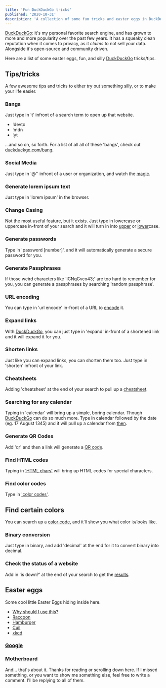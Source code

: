 ```yaml
---
title: 'Fun DuckDuckGo tricks'
published: '2020-10-31'
description: 'A collection of some fun tricks and easter eggs in DuckDuckGo'
---
```


[DuckDuckGo]: it's my personal favorite search engine, and has grown to more and more popularity over the past few years. It has a squeaky clean reputation when it comes to privacy, as it _claims_ to not sell your data. Alongside it's open-source and community driven.

Here are a list of some easter eggs, fun, and silly [DuckDuckGo] tricks/tips.

## **Tips/tricks**

A few awesome tips and tricks to either try out something silly, or to make your life easier.

### Bangs

Just type in 't' infront of a search term to open up that website.

- !devto
- !mdn
- !yt

...and so on, so forth. For a list of all all of these 'bangs', check out [duckduckgo.com/bang](https://duckduckgo.com/bang).

### Social Media

Just type in '@'' infront of a user or organization, and watch the [magic].

### Generate lorem ipsum text

Just type in 'lorem ipsum' in the browser.

### Change Casing

Not the most useful feature, but it exists. Just type in lowercase or uppercase in-front of your search and it will turn in into [upper] or [lower]case.

### Generate passwords

Type in 'password [number]', and it will automatically generate a secure password for you.

### Generate Passphrases

If those weird characters like 'iCNqGvco43;' are too hard to remember for you, you can generate a passphrases by searching 'random passphrase'.

### URL encoding

You can type in 'url encode' in-front of a URL to [encode] it.

### Expand links

With [DuckDuckGo], you can just type in 'expand' in-front of a shortened link and it will expand it for you.

### Shorten links

Just like you can expand links, you can shorten them too. Just type in 'shorten' infront of your link.

### Cheatsheets

Adding 'cheatsheet' at the end of your search to pull up a [cheatsheet].

### Searching for any calendar

Typing in 'calendar' will bring up a simple, boring calendar. Though [DuckDuckGo] can do so much more. Type in calendar followed by the date (eg. 17 August 1345) and it will pull up a calendar from [then].

### Generate QR Codes

Add 'qr' and then a link will generate a [QR code].

### Find HTML codes

Typing in ['HTML chars'] will bring up HTML codes for special characters.

### Find color codes

Type in ['color codes'].

## Find certain colors

You can search up a [color code], and it'll show you what color is/looks like.

### Binary conversion

Just type in binary, and add 'decimal' at the end for it to convert binary into decimal.

### Check the status of a website

Add in 'is down?' at the end of your search to get the [results].

## **Easter eggs**

Some cool little Easter Eggs hiding inside here.

- [Why should I use this?]
- [Raccoon]
- [Hamburger]
- [Cuil]
- [xkcd]

### [Google]

### [Motherboard]

And... that's about it. Thanks for reading or scrolling down here. If I missed something, or you want to show me something else, feel free to write a comment. I'll be replying to all of them.

[magic]: https://duckduckgo.com/?q=%40duckduckgo&t=brave&ia=twitter
[cheatsheet]: https://duckduckgo.com/?q=duckduckgo+cheatsheet&t=brave&ia=cheatsheet
[results]: https://duckduckgo.com/?q=is+dev.to+down%3F&t=brave&ia=answer
[qr code]: https://duckduckgo.com/?q=qr+https%3A%2F%2Fharshhhdev.github.io%2F&t=brave&ia=answer
[upper]: https://duckduckgo.com/?q=uppercase+harshdev&t=brave&ia=answer
[lower]: https://duckduckgo.com/?q=lowercase+HARSHDEV&t=brave&ia=answer
[then]: https://duckduckgo.com/?q=calendar+26+july+2006&t=brave&ia=answer
['html chars']: https://duckduckgo.com/?q=html+chars&t=brave
['color codes']: https://duckduckgo.com/?q=color+codes&t=brave&ia=web
[encode]: https://duckduckgo.com/?q=url+encode+https%3A%2F%2Fduckduckgo.com%2F&t=brave&ia=answer
[why should i use this?]: https://duckduckgo.com/?q=why+should+i+use+this&t=brave&ia=answer
[raccoon]: https://duckduckgo.com/?q=url+encode+https%3A%2F%2Fduckduckgo.com%2F&t=brave&ia=answer
[hamburger]: https://duckduckgo.com/?q=url+encode+https%3A%2F%2Fduckduckgo.com%2F&t=brave&ia=answer
[cuil]: https://duckduckgo.com/?q=cuil&v=c&ia=web
[xkcd]: https://duckduckgo.com/?q=xkcd&v=c&ia=comics
[google]: https://duckduckgo.com/?q=google&v=c&ia=web
[motherboard]: https://duckduckgo.com/?q=motherboard&t=brave&ia=web
[color code]: https://duckduckgo.com/?q=%23FFB38F&t=h_&ia=answer
[duckduckgo]: (https://duckduckgo.com)
